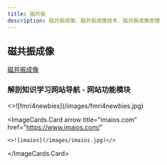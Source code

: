 ```yaml
---
title: 磁共振
description: 磁共振成像、磁共振成像技术、磁共振成像原理
---
```


## 磁共振成像

[磁共振成像](/docs/areas/mri)

<ImageWithCaption 
  src="/images/anatomy-tw.jpg"
  alt="解剖学太微笔记"
  caption="解剖学太微笔记"
  href="https://anatomy-tw.netlify.app"
  width={300}
  height={200}
/>

### 解剖知识学习网站导航 - 网站功能模块

<ImageCards num={2}>
  <ImageCards.Card 
    arrow 
    title="fmri4newbies.com" 
    href="https://www.fmri4newbies.com/"
  >
    <>![fmri4newbies](/images/fmri4newbies.jpg)</>
  </ImageCards.Card>
  
  <ImageCards.Card 
    arrow 
    title="imaios.com" 
    href="https://www.imaios.com/"
  >
    <>![imaios](/images/imaios.jpg)</>
  </ImageCards.Card>
</ImageCards>


